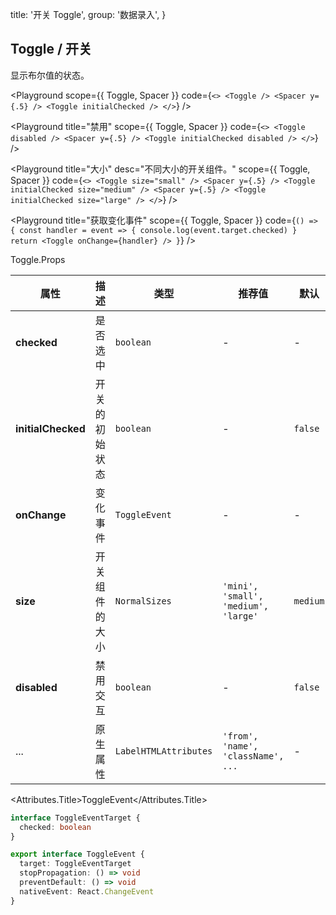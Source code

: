
  title: '开关 Toggle',
  group: '数据录入',
}

## Toggle / 开关

显示布尔值的状态。

<Playground
  scope={{ Toggle, Spacer }}
  code={`
<>
  <Toggle />
  <Spacer y={.5} />
  <Toggle initialChecked />
</>
`} />

<Playground
  title="禁用"
  scope={{ Toggle, Spacer }}
  code={`
<>
  <Toggle disabled />
  <Spacer y={.5} />
  <Toggle initialChecked disabled />
</>
`} />

<Playground
  title="大小"
  desc="不同大小的开关组件。"
  scope={{ Toggle, Spacer }}
  code={`
<>
  <Toggle size="small" />
  <Spacer y={.5} />
  <Toggle initialChecked size="medium" />
  <Spacer y={.5} />
  <Toggle initialChecked size="large" />
</>
`} />

<Playground
  title="获取变化事件"
  scope={{ Toggle, Spacer }}
  code={`
() => {
  const handler = event => {
    console.log(event.target.checked)
  }
  return <Toggle onChange={handler} />
}
`} />


<Attributes edit="/pages/docs/components/toggle.mdx">
<Attributes.Title>Toggle.Props</Attributes.Title>

| 属性 | 描述 | 类型 | 推荐值 | 默认
| ---------- | ---------- | ---- |  -------------- | ------ |
| **checked** | 是否选中 | `boolean` | - | - |
| **initialChecked** | 开关的初始状态 | `boolean` | - | `false` |
| **onChange** | 变化事件 | `ToggleEvent` | - | - |
| **size** | 开关组件的大小 | `NormalSizes` | `'mini', 'small', 'medium', 'large'` | `medium` |
| **disabled** | 禁用交互 | `boolean` | - | `false` |
| ... | 原生属性 | `LabelHTMLAttributes` | `'from', 'name', 'className', ...` | - |


<Attributes.Title>ToggleEvent</Attributes.Title>

```ts
interface ToggleEventTarget {
  checked: boolean
}

export interface ToggleEvent {
  target: ToggleEventTarget
  stopPropagation: () => void
  preventDefault: () => void
  nativeEvent: React.ChangeEvent
}
```

</Attributes>

